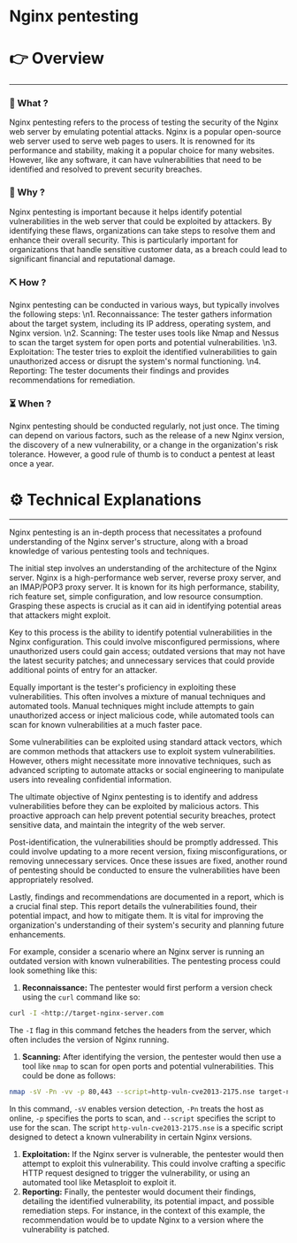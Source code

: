 # Nginx pentesting


# 👉 Overview

---

### 👀 What ?

Nginx pentesting refers to the process of testing the security of the Nginx web server by emulating potential attacks. Nginx is a popular open-source web server used to serve web pages to users. It is renowned for its performance and stability, making it a popular choice for many websites. However, like any software, it can have vulnerabilities that need to be identified and resolved to prevent security breaches.


### 🧐 Why ?

Nginx pentesting is important because it helps identify potential vulnerabilities in the web server that could be exploited by attackers. By identifying these flaws, organizations can take steps to resolve them and enhance their overall security. This is particularly important for organizations that handle sensitive customer data, as a breach could lead to significant financial and reputational damage.


### ⛏️ How ?

Nginx pentesting can be conducted in various ways, but typically involves the following steps: \n1. Reconnaissance: The tester gathers information about the target system, including its IP address, operating system, and Nginx version. \n2. Scanning: The tester uses tools like Nmap and Nessus to scan the target system for open ports and potential vulnerabilities. \n3. Exploitation: The tester tries to exploit the identified vulnerabilities to gain unauthorized access or disrupt the system's normal functioning. \n4. Reporting: The tester documents their findings and provides recommendations for remediation.


### ⏳ When ?

Nginx pentesting should be conducted regularly, not just once. The timing can depend on various factors, such as the release of a new Nginx version, the discovery of a new vulnerability, or a change in the organization's risk tolerance. However, a good rule of thumb is to conduct a pentest at least once a year.


# ⚙️ Technical Explanations

---

Nginx pentesting is an in-depth process that necessitates a profound understanding of the Nginx server's structure, along with a broad knowledge of various pentesting tools and techniques.

The initial step involves an understanding of the architecture of the Nginx server. Nginx is a high-performance web server, reverse proxy server, and an IMAP/POP3 proxy server. It is known for its high performance, stability, rich feature set, simple configuration, and low resource consumption. Grasping these aspects is crucial as it can aid in identifying potential areas that attackers might exploit.

Key to this process is the ability to identify potential vulnerabilities in the Nginx configuration. This could involve misconfigured permissions, where unauthorized users could gain access; outdated versions that may not have the latest security patches; and unnecessary services that could provide additional points of entry for an attacker.

Equally important is the tester's proficiency in exploiting these vulnerabilities. This often involves a mixture of manual techniques and automated tools. Manual techniques might include attempts to gain unauthorized access or inject malicious code, while automated tools can scan for known vulnerabilities at a much faster pace.

Some vulnerabilities can be exploited using standard attack vectors, which are common methods that attackers use to exploit system vulnerabilities. However, others might necessitate more innovative techniques, such as advanced scripting to automate attacks or social engineering to manipulate users into revealing confidential information.

The ultimate objective of Nginx pentesting is to identify and address vulnerabilities before they can be exploited by malicious actors. This proactive approach can help prevent potential security breaches, protect sensitive data, and maintain the integrity of the web server.

Post-identification, the vulnerabilities should be promptly addressed. This could involve updating to a more recent version, fixing misconfigurations, or removing unnecessary services. Once these issues are fixed, another round of pentesting should be conducted to ensure the vulnerabilities have been appropriately resolved.

Lastly, findings and recommendations are documented in a report, which is a crucial final step. This report details the vulnerabilities found, their potential impact, and how to mitigate them. It is vital for improving the organization's understanding of their system's security and planning future enhancements.

For example, consider a scenario where an Nginx server is running an outdated version with known vulnerabilities. The pentesting process could look something like this:

1. **Reconnaissance:** The pentester would first perform a version check using the `curl` command like so:

```bash
curl -I <http://target-nginx-server.com

```

The `-I` flag in this command fetches the headers from the server, which often includes the version of Nginx running.

1. **Scanning:** After identifying the version, the pentester would then use a tool like `nmap` to scan for open ports and potential vulnerabilities. This could be done as follows:

```bash
nmap -sV -Pn -vv -p 80,443 --script=http-vuln-cve2013-2175.nse target-nginx-server.com

```

In this command, `-sV` enables version detection, `-Pn` treats the host as online, `-p` specifies the ports to scan, and `--script` specifies the script to use for the scan. The script `http-vuln-cve2013-2175.nse` is a specific script designed to detect a known vulnerability in certain Nginx versions.

1. **Exploitation:** If the Nginx server is vulnerable, the pentester would then attempt to exploit this vulnerability. This could involve crafting a specific HTTP request designed to trigger the vulnerability, or using an automated tool like Metasploit to exploit it.
2. **Reporting:** Finally, the pentester would document their findings, detailing the identified vulnerability, its potential impact, and possible remediation steps. For instance, in the context of this example, the recommendation would be to update Nginx to a version where the vulnerability is patched.
